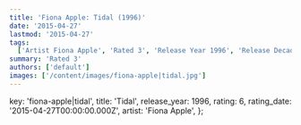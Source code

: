 ```yaml
---
title: 'Fiona Apple: Tidal (1996)'
date: '2015-04-27'
lastmod: '2015-04-27'
tags:
  ['Artist Fiona Apple', 'Rated 3', 'Release Year 1996', 'Release Decade 1990']
summary: 'Rated 3'
authors: ['default']
images: ['/content/images/fiona-apple|tidal.jpg']
---
```


  key: 'fiona-apple|tidal',
  title: 'Tidal',
  release_year: 1996,
  rating: 6,
  rating_date: '2015-04-27T00:00:00.000Z',
  artist: 'Fiona Apple',
};

<MusicRating data={data} />
